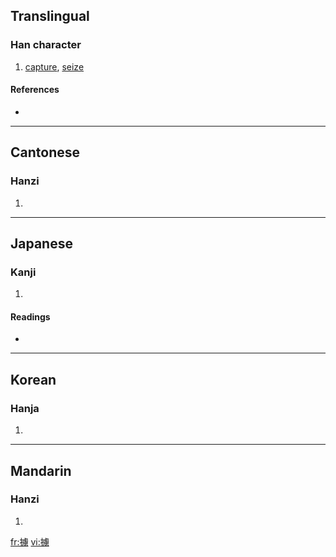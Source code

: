 {{see|掳|擄}}
==Translingual==

===Han character===
{{Han char|rn=64|rad=手|as=13|sn=16|four=5102<sub>7</sub>|canj=手卜心尸 (QYPS)}}

# [[capture]], [[seize]]

====References====
* {{Han ref|kx=0457.310|dkj=12787|dj=0806.150|hdz=31968.010|uh=64C4|ud=25796|bh=BEDB|bd=48859}}

----

==Cantonese==

===Hanzi===
{{yue-hanzi|jyut=|y=lou5}}

# {{defn|Cantonese}}

----

==Japanese==

===Kanji===
{{ja-kanji|grade=|rs=手13}}

# {{defn|Japanese}}

====Readings====
* {{ja-readings|on=[[りょ]] (ryo)|kun=[[とりく]] (toriku)}}

----

==Korean==

===Hanja===
{{ko-hanja|hangeul=로>노|eumhun=|rv=ro>no|mr=ro>no|y=lo>no}}

# {{defn|Korean}}

----

==Mandarin==

===Hanzi===
{{cmn-hanzi|sim=掳|pin=[[lǔ]] ([[lu3]])|wg=lu<sup>3</sup>}}

# {{defn|Mandarin}}

[[fr:擄]]
[[vi:擄]]